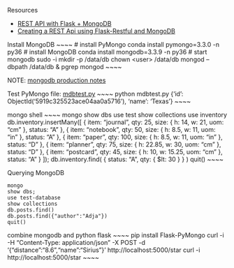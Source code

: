 Resources

* [REST API with Flask + MongoDB](http://www.bogotobogo.com/python/MongoDB_PyMongo/python_MongoDB_RESTAPI_with_Flask.php)
* [Creating a REST Api using Flask-Restful and MongoDB](http://salmanwahed.github.io/2015/05/01/flask-restful-mongodb-api/)


Install MongoDB
~~~~
# install PyMongo
conda install pymongo=3.3.0 -n py36
# install MongoDB
conda install mongodb=3.3.9 -n py36
# start mongodb
sudo -i
mkdir -p /data/db
chown \<user\> /data/db
mongod --dbpath /data/db &
pgrep mongod
~~~~

NOTE: [mongodb production notes](https://docs.mongodb.com/manual/administration/production-notes/)

Test PyMongo
file: [mdbtest.py](https://raw.githubusercontent.com/jliberma/restapi/master/restflaskmongo/mdbtest.py)
~~~~
python mdbtest.py
{'id': ObjectId('5919c325523ace04aa0a5716'), 'name': 'Texas'}
~~~~

mongo shell
~~~~
mongo
show dbs
use test
show collections
use inventory
db.inventory.insertMany([
    { item: "journal", qty: 25, size: { h: 14, w: 21, uom: "cm" }, status: "A" },
    { item: "notebook", qty: 50, size: { h: 8.5, w: 11, uom: "in" }, status: "A" },
    { item: "paper", qty: 100, size: { h: 8.5, w: 11, uom: "in" }, status: "D" },
    { item: "planner", qty: 75, size: { h: 22.85, w: 30, uom: "cm" }, status: "D" },
    { item: "postcard", qty: 45, size: { h: 10, w: 15.25, uom: "cm" }, status: "A" }
 ]);
db.inventory.find( { status: "A", qty: { $lt: 30 } } )
quit()
~~~~

Querying MongoDB

~~~~
mongo
show dbs;
use test-database
show collections
db.posts.find()
db.posts.find({"author":"Adja"})
quit()
~~~~

combine mongodb and python flask
~~~~
pip install Flask-PyMongo
curl -i -H "Content-Type: application/json" -X POST -d '{"distance":"8.6","name":"Sirius"}' http://localhost:5000/star
curl -i http://localhost:5000/star
~~~~

